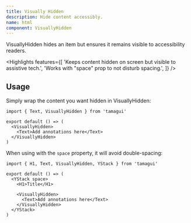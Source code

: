 ```yaml
---
title: Visually Hidden
description: Hide content accessibly.
name: html
component: VisuallyHidden
---
```


<InstallBanner name="@tamagui/visually-hidden" />

VisuallyHidden hides an item but ensures it remains visible to accessibility readers.

<Highlights
  features={[
    'Keeps content hidden on screen but visible to assistive tech.',
    'Works with "space" prop to not disturb spacing.',
  ]}
/>

## Usage

Simply wrap the content you want hidden in VisuallyHidden:

```tsx
import { Text, VisuallyHidden } from 'tamagui'

export default () => (
  <VisuallyHidden>
    <Text>Add annotations here</Text>
  </VisuallyHidden>
)
```

When using with the `space` property, it will avoid double-spacing:

```tsx
import { H1, Text, VisuallyHidden, YStack } from 'tamagui'

export default () => (
  <YStack space>
    <H1>Title</H1>

    <VisuallyHidden>
      <Text>Add annotations here</Text>
    </VisuallyHidden>
  </YStack>
)
```
